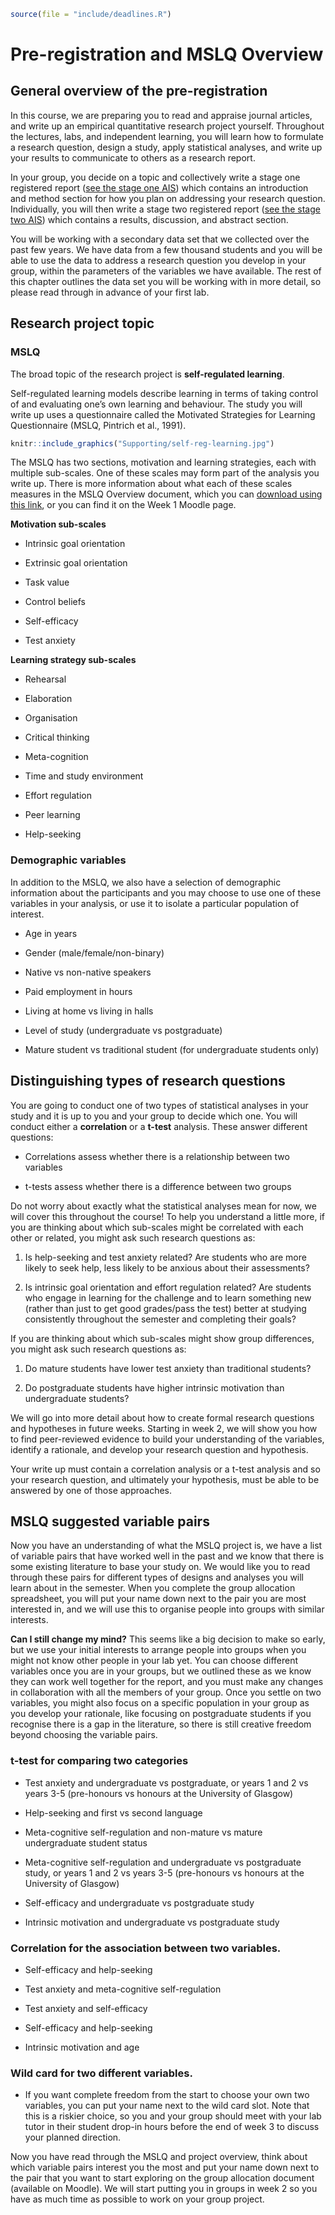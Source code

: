 ```r
source(file = "include/deadlines.R")
```

# Pre-registration and MSLQ Overview {#MSLQ-overview}

## General overview of the pre-registration

In this course, we are preparing you to read and appraise journal articles, and write up an empirical quantitative research project yourself. Throughout the lectures, labs, and independent learning, you will learn how to formulate a research question, design a study, apply statistical analyses, and write up your results to communicate to others as a research report.

In your group, you decide on a topic and collectively write a stage one registered report ([see the stage one AIS](#stage1-AIS)) which contains an introduction and method section for how you plan on addressing your research question. Individually, you will then write a stage two registered report ([see the stage two AIS](#stage2-AIS)) which contains a results, discussion, and abstract section.

You will be working with a secondary data set that we collected over the past few years. We have data from a few thousand students and you will be able to use the data to address a research question you develop in your group, within the parameters of the variables we have available. The rest of this chapter outlines the data set you will be working with in more detail, so please read through in advance of your first lab. 

## Research project topic

### MSLQ

The broad topic of the research project is **self-regulated learning**. 

Self-regulated learning models describe learning in terms of taking control of and evaluating one's own learning and behaviour. The study you will write up uses a questionnaire called the Motivated Strategies for Learning Questionnaire (MSLQ, Pintrich et al., 1991).

```r
knitr::include_graphics("Supporting/self-reg-learning.jpg")
```

The MSLQ has two sections, motivation and learning strategies, each with multiple sub-scales. One of these scales may form part of the analysis you write up. There is more information about what each of these scales measures in the MSLQ Overview document, which you can [download using this link](Supporting/MSLQ Overview.docx), or you can find it on the Week 1 Moodle page.

**Motivation sub-scales**

- Intrinsic goal orientation

- Extrinsic goal orientation

- Task value

- Control beliefs

- Self-efficacy

- Test anxiety

**Learning strategy sub-scales**

- Rehearsal

- Elaboration

- Organisation

- Critical thinking

- Meta-cognition

- Time and study environment

- Effort regulation

- Peer learning

- Help-seeking

### Demographic variables

In addition to the MSLQ, we also have a selection of demographic information about the participants and you may choose to use one of these variables in your analysis, or use it to isolate a particular population of interest.

- Age in years

- Gender (male/female/non-binary)

- Native vs non-native speakers

- Paid employment in hours

- Living at home vs living in halls

- Level of study (undergraduate vs postgraduate)

- Mature student vs traditional student (for undergraduate students only)

## Distinguishing types of research questions

You are going to conduct one of two types of statistical analyses in your study and it is up to you and your group to decide which one. You will conduct either a **correlation** or a **t-test** analysis. These answer different questions:

- Correlations assess whether there is a relationship between two variables

- t-tests assess whether there is a difference between two groups

Do not worry about exactly what the statistical analyses mean for now, we will cover this throughout the course! To help you understand a little more, if you are thinking about which sub-scales might be correlated with each other or related, you might ask such research questions as: 

1. Is help-seeking and test anxiety related? Are students who are more likely to seek help, less likely to be anxious about their assessments?

2. Is intrinsic goal orientation and effort regulation related? Are students who engage in learning for the challenge and to learn something new (rather than just to get good grades/pass the test) better at studying consistently throughout the semester and completing their goals?

If you are thinking about which sub-scales might show group differences, you might ask such research questions as:

1. Do mature students have lower test anxiety than traditional students?

2. Do postgraduate students have higher intrinsic motivation than undergraduate students?

We will go into more detail about how to create formal research questions and hypotheses in future weeks. Starting in week 2, we will show you how to find peer-reviewed evidence to build your understanding of the variables, identify a rationale, and develop your research question and hypothesis.

::: {.warning data-latex=""}
Your write up must contain a correlation analysis or a t-test analysis and so your research question, and ultimately your hypothesis, must be able to be answered by one of those approaches. 
:::

## MSLQ suggested variable pairs

Now you have an understanding of what the MSLQ project is, we have a list of variable pairs that have worked well in the past and we know that there is some existing literature to base your study on. We would like you to read through these pairs for different types of designs and analyses you will learn about in the semester. When you complete the group allocation spreadsheet, you will put your name down next to the pair you are most interested in, and we will use this to organise people into groups with similar interests. 

::: {.info data-latex=""}
**Can I still change my mind?** This seems like a big decision to make so early, but we use your initial interests to arrange people into groups when you might not know other people in your lab yet. You can choose different variables once you are in your groups, but we outlined these as we know they can work well together for the report, and you must make any changes in collaboration with all the members of your group. Once you settle on two variables, you might also focus on a specific population in your group as you develop your rationale, like focusing on postgraduate students if you recognise there is a gap in the literature, so there is still creative freedom beyond choosing the variable pairs. 
:::

### **t-test** for comparing two categories

- Test anxiety and undergraduate vs postgraduate, or years 1 and 2 vs years 3-5 (pre-honours vs honours at the University of Glasgow)

- Help-seeking and first vs second language 

- Meta-cognitive self-regulation and non-mature vs mature undergraduate student status

- Meta-cognitive self-regulation and undergraduate vs postgraduate study, or years 1 and 2 vs years 3-5 (pre-honours vs honours at the University of Glasgow)

- Self-efficacy and undergraduate vs postgraduate study

- Intrinsic motivation and undergraduate vs postgraduate study

### **Correlation** for the association between two variables. 

- Self-efficacy and help-seeking

- Test anxiety and meta-cognitive self-regulation

- Test anxiety and self-efficacy 

- Self-efficacy and help-seeking

- Intrinsic motivation and age

### **Wild card** for two different variables. 

- If you want complete freedom from the start to choose your own two variables, you can put your name next to the wild card slot. Note that this is a riskier choice, so you and your group should meet with your lab tutor in their student drop-in hours before the end of week 3 to discuss your planned direction.

::: {.try data-latex=""}
Now you have read through the MSLQ and project overview, think about which variable pairs interest you the most and put your name down next to the pair that you want to start exploring on the group allocation document (available on Moodle). We will start putting you in groups in week 2 so you have as much time as possible to work on your group project. 
:::
